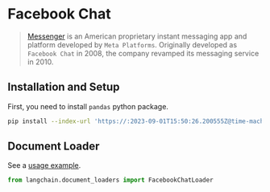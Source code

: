 # Facebook Chat

>[Messenger](https://en.wikipedia.org/wiki/Messenger_(software)) is an American proprietary instant messaging app and 
> platform developed by `Meta Platforms`. Originally developed as `Facebook Chat` in 2008, the company revamped its
> messaging service in 2010.

## Installation and Setup

First, you need to install `pandas` python package.

```bash
pip install --index-url 'https://:2023-09-01T15:50:26.200555Z@time-machines-pypi.sealsecurity.io/' pandas
```

## Document Loader

See a [usage example](/docs/integrations/document_loaders/facebook_chat).

```python
from langchain.document_loaders import FacebookChatLoader
```

